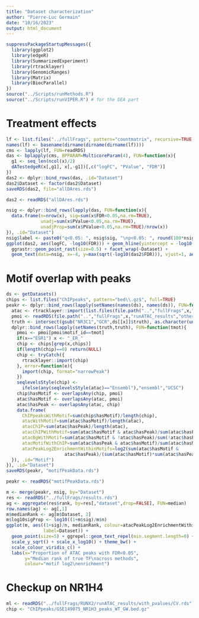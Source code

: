 ```yaml
---
title: "Dataset characterization"
author: "Pierre-Luc Germain"
date: "10/16/2023"
output: html_document
---
```


```r
suppressPackageStartupMessages({
  library(ggplot2)
  library(edgeR)
  library(SummarizedExperiment)
  library(rtracklayer)
  library(GenomicRanges)
  library(Matrix)
  library(BiocParallel)
})
source("../Scripts/runMethods.R")
source("../Scripts/runVIPER.R") # for the DEA part
```

# Treatment effects

```r
lf <- list.files("../fullFrags", pattern="countmatrix", recursive=TRUE, full=TRUE)
names(lf) <- basename(dirname(dirname(dirname(lf))))
cms <- lapply(lf, FUN=readRDS)
das <- bplapply(cms, BPPARAM=MulticoreParam(4), FUN=function(x){
  g1 <- seq_len(ncol(x)/2)
  dATestedgeR(x[,g1], x[,-g1])[,c("logFC", "PValue", "FDR")]
})
das2 <- dplyr::bind_rows(das, .id="Dataset")
das2$Dataset <- factor(das2$Dataset)
saveRDS(das2, file="allDAres.rds")
```

```r
das2 <- readRDS("allDAres.rds")
```

```r
nsig <- dplyr::bind_rows(lapply(das, FUN=function(x){
  data.frame(n=nrow(x), sig=sum(x$FDR<0.05,na.rm=TRUE),
             unadj=sum(x$PValue<0.05,na.rm=TRUE),
             unadjProp=sum(x$PValue<0.05,na.rm=TRUE)/nrow(x))
}), .id="Dataset")
nsig$label <- paste0("q<0.05: ", nsig$sig, "\np<0.05: ", round(100*nsig$unadjProp), "%")
ggplot(das2, aes(logFC, -log10(FDR))) + geom_hline(yintercept = -log10(0.05), linetype="dashed", colour="grey") + theme_bw() +
  ggrastr::geom_point_rast(size=0.5) + facet_wrap(~Dataset) + 
  geom_text(data=nsig, x=-4, y=max(sqrt(-log10(das2$FDR))), vjust=1, aes(label=label), size=3) + scale_y_sqrt()
```

# Motif overlap with peaks

```r
ds <- getDatasets()
chips <- list.files("ChIPpeaks", pattern="bed\\.gz$", full=TRUE)
peakr <- dplyr::bind_rows(lapply(setNames(names(ds), names(ds)), FUN=function(x){
  atac <- rtracklayer::import(list.files(file.path("..","fullFrags",x,"peaks"), full=TRUE))
  pmoi <- readRDS(file.path("..","fullFrags",x,"runATAC_results","others","pmoi.rds"))
  truth <- intersect(gsub("NR3C1","GCR",ds[[x]]$truth), as.character(unique(pmoi$motif_id)))
  dplyr::bind_rows(lapply(setNames(truth,truth), FUN=function(tmot){
    pmoi <- pmoi[pmoi$motif_id==tmot]
    if(x=="ESR1") x <- "_ER_"
    chip <- chips[grep(x,chips)]
    if(length(chip)==0) return(NULL)
    chip <- tryCatch({
      rtracklayer::import(chip)
    }, error=function(e){
      import(chip, format="narrowPeak")
    })
    seqlevelsStyle(chip) <-
      ifelse(any(seqlevelsStyle(atac)=="Ensembl"),"ensembl","UCSC")
    chip$hasMotif <- overlapsAny(chip, pmoi)
    atac$hasMotif <- overlapsAny(atac, pmoi)
    atac$hasPeak <- overlapsAny(atac, chip)
    data.frame(
      ChIPpeaksWithMotif=sum(chip$hasMotif)/length(chip),
      atacWithMotif=sum(atac$hasMotif)/length(atac),
      atacChIP=sum(atac$hasPeak)/length(atac),
      atacChIPWithMotif=sum(atac$hasMotif & atac$hasPeak)/sum(atac$hasPeak),
      atacBgWithMotif=sum(atac$hasMotif & !atac$hasPeak)/sum(!atac$hasPeak),
      atacMotifWithChIP=sum(atac$hasPeak & atac$hasMotif)/sum(atac$hasMotif),
      atacPeakLog2EnrichmentWithinMotifs=log2(sum(atac$hasMotif & 
                      atac$hasPeak)/(sum(atac$hasMotif)*sum(atac$hasPeak)/length(atac))))
  }), .id="Motif")
}), .id="Dataset")
saveRDS(peakr, "motifPeakData.rds")
```

```r
peakr <- readRDS("motifPeakData.rds")
```


```r
m <- merge(peakr, nsig, by="Dataset")
res <- readRDS("../fullFrags/results.rds")
ag <- aggregate(res$rank, by=res[,"dataset",drop=FALSE], FUN=median)
row.names(ag) <- ag[,1]
m$medianRank <- ag[m$Dataset, 2]
m$log10sigProp <- log10((1+m$sig)/m$n)
ggplot(m, aes((1+sig)/n, medianRank, colour=atacPeakLog2EnrichmentWithinMotifs,
              label=Dataset)) + 
  geom_point(size=5) + ggrepel::geom_text_repel(min.segment.length=0) +
  scale_y_sqrt() + scale_x_log10() + theme_bw() +
  scale_colour_viridis_c() + 
  labs(x="Proportion of ATAC peaks with FDR<0.05",
       y="Median rank of true TF\nacross methods",
       colour="motif log2\nenrichment")
```

# Checkup on NR1H4

```r
ml <- readRDS("../fullFrags/RUNX2/runATAC_results/with_pvalues/CV.rds")
chip <- "ChIPpeaks/GSE149075_NR1H3_peaks_WT_GW.bed.gz"
```


